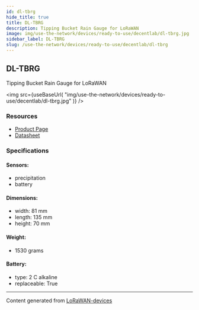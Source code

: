 ```yaml
---
id: dl-tbrg
hide_title: true
title: DL-TBRG
description: Tipping Bucket Rain Gauge for LoRaWAN
image: img/use-the-network/devices/ready-to-use/decentlab/dl-tbrg.jpg
sidebar_label: DL-TBRG
slug: /use-the-network/devices/ready-to-use/decentlab/dl-tbrg
---
```



## DL-TBRG

Tipping Bucket Rain Gauge for LoRaWAN

<img
src={useBaseUrl(
"img/use-the-network/devices/ready-to-use/decentlab/dl-tbrg.jpg"
)}
/>

### Resources

- [Product Page](https://www.decentlab.com/products/tipping-bucket-rain-gauge-for-lorawan)
- [Datasheet](https://cdn.decentlab.com/download/datasheets/Decentlab-DL-TBRG-datasheet.pdf)

### Specifications

#### Sensors:
- precipitation
- battery
#### Dimensions:
- width: 81 mm
- length: 135 mm
- height: 70 mm
#### Weight: 
- 1530 grams
#### Battery: 
- type: 2 C alkaline
- replaceable: True



---
Content generated from [LoRaWAN-devices](https://github.com/TheThingsNetwork/lorawan-devices)